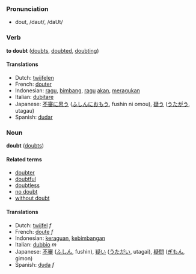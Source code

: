 ===Pronunciation===
*dout, /daʊt/, /daUt/

=== Verb ===
'''to doubt''' ([[doubts]], [[doubted]], [[doubting]])

==== Translations ====
*Dutch: [[twijfelen]]
*French: [[douter]]
*Indonesian: [[ragu]], [[bimbang]], [[ragu]] [[akan]], [[ragu|meragukan]]
*Italian: [[dubitare]]
*Japanese: [[不審]]に[[思う]] ([[ふしん]]に[[おもう]], fushin ni omou), [[疑う]] ([[うたがう]], utagau)
*Spanish: [[dudar]]

=== Noun ===
'''doubt''' ([[doubts]])

====Related terms====
*[[doubter]]
*[[doubtful]]
*[[doubtless]]
*[[no doubt]]
*[[without doubt]]

==== Translations ====
*Dutch: [[twijfel]] ''f''
*French: [[doute]] ''f''
*Indonesian: [[ragu|keraguan]], [[bimbang|kebimbangan]]
*Italian: [[dubbio]] ''m''
*Japanese: [[不審]] ([[ふしん]], fushin), [[疑い]] ([[うたがい]], utagai), [[疑問]] ([[ぎもん]], gimon)
*Spanish: [[duda]] ''f''